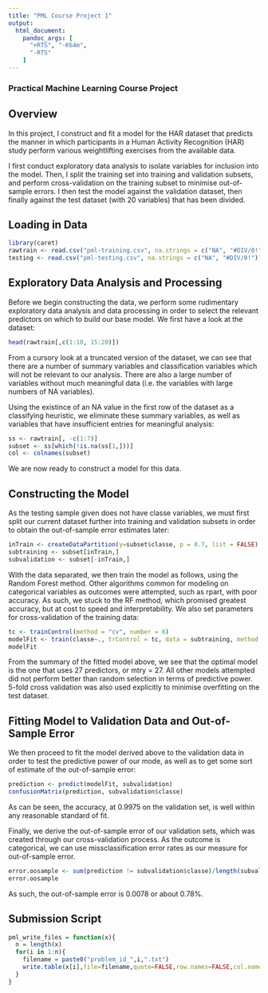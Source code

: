 ```yaml
---
title: "PML Course Project 1"
output:
  html_document:
    pandoc_args: [
      "+RTS", "-K64m",
      "-RTS"
    ]
---
```


### Practical Machine Learning Course Project

## Overview

In this project, I construct and fit a model for the HAR dataset that predicts the manner in which participants in a Human Activity Recognition (HAR) study perform various weightlifting exercises from the available data. 

I first conduct exploratory data analysis to isolate variables for inclusion into the model. Then, I split the training set into training and validation subsets, and perform cross-validation on the training subset to minimise out-of-sample errors. I then test the model against the validation dataset, then finally against the test dataset (with 20 variables) that has been divided. 

## Loading in Data

```r

library(caret)
rawtrain <- read.csv("pml-training.csv", na.strings = c("NA", "#DIV/0!"))
testing <- read.csv("pml-testing.csv", na.strings = c("NA", "#DIV/0!"))

```

## Exploratory Data Analysis and Processing

Before we begin constructing the data, we perform some rudimentary exploratory data analysis and data processing in order to select the relevant predictors on which to build our base model. We first have a look at the dataset:

```r

head(rawtrain[,c(1:10, 15:20)])

```

From a cursory look at a truncated version of the dataset, we can see that there are a number of summary variables and classification variables which will not be relevant to our analysis. There are also a large number of variables without much meaningful data (i.e. the variables with large numbers of NA variables). 

Using the existince of an NA value in the first row of the dataset as a classifying heuristic, we eliminate these summary variables, as well as variables that have insufficient entries for meaningful analysis:

```r

ss <- rawtrain[, -c(1:7)]
subset <- ss[which(!is.na(ss[1,]))]
col <- colnames(subset)

```

We are now ready to construct a model for this data.

## Constructing the Model

As the testing sample given does not have classe variables, we must first split our current dataset further into training and validation subsets in order to obtain the out-of-sample error estimates later:

```r

inTrain <- createDataPartition(y=subset$classe, p = 0.7, list = FALSE)
subtraining <- subset[inTrain,]
subvalidation <- subset[-inTrain,]

```

With the data separated, we then train the model as follows, using the Random Forest method. Other algorithms common for modeling on categorical variables as outcomes were attempted, such as rpart, with poor accuracy. As such, we stuck to the RF method, which promised greatest accuracy, but at cost to speed and interpretability. We also set parameters for cross-validation of the training data:

```r

tc <- trainControl(method = "cv", number = 6)
modelFit <- train(classe~., trControl = tc, data = subtraining, method = "rf")
modelFit

```

From the summary of the fitted model above, we see that the optimal model is the one that uses 27 predictors, or mtry = 27. All other models attempted did not perform better than random selection in terms of predictive power. 5-fold cross validation was also used explicitly to minimise overfitting on the test dataset. 

## Fitting Model to Validation Data and Out-of-Sample Error

We then proceed to fit the model derived above to the validation data in order to test the predictive power of our mode, as well as to get some sort of estimate of the out-of-sample error:

```r

prediction <- predict(modelFit, subvalidation)
confusionMatrix(prediction, subvalidation$classe)

```

As can be seen, the accuracy, at 0.9975 on the validation set, is well within any reasonable standard of fit.

Finally, we derive the out-of-sample error of our validation sets,  which was created through our cross-validation process. As the outcome is categorical, we can use missclassification error rates as our measure for out-of-sample error.

```r

error.oosample <- sum(prediction != subvalidation$classe)/length(subvalidation$classe)
error.oosample

```

As such, the out-of-sample error is 0.0078 or about 0.78%.

## Submission Script

```r

pml_write_files = function(x){
  n = length(x)
  for(i in 1:n){
    filename = paste0("problem_id_",i,".txt")
    write.table(x[i],file=filename,quote=FALSE,row.names=FALSE,col.names=FALSE)
  }
}

```
